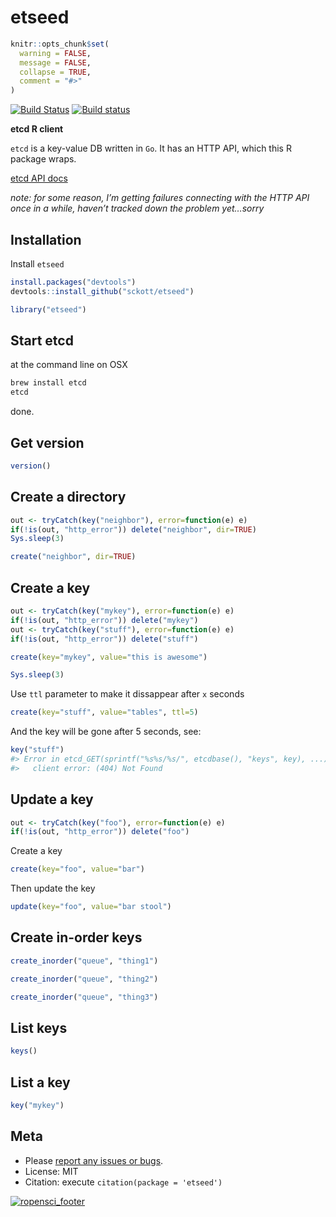 etseed
========

```r
knitr::opts_chunk$set(
  warning = FALSE,
  message = FALSE,
  collapse = TRUE,
  comment = "#>"
)
```

[![Build Status](https://api.travis-ci.org/ropensci/etseed.png)](https://travis-ci.org/ropensci/etseed)
[![Build status](https://ci.appveyor.com/api/projects/status/h5hd4slsy59r52te?svg=true)](https://ci.appveyor.com/project/sckott/etseed)


__etcd R client__

`etcd` is a key-value DB written in `Go`. It has an HTTP API, which this R package wraps. 

[etcd API docs](https://github.com/coreos/etcd/blob/master/Documentation/api.md)

_note: for some reason, I'm getting failures connecting with the HTTP API once in a while, haven't tracked down the problem yet...sorry_ 

## Installation

Install `etseed`

```r
install.packages("devtools")
devtools::install_github("sckott/etseed")
```

```r
library("etseed")
```

## Start etcd

at the command line on OSX

```sh
brew install etcd
etcd
```

done.

## Get version

```r
version()
```

## Create a directory

```r
out <- tryCatch(key("neighbor"), error=function(e) e)
if(!is(out, "http_error")) delete("neighbor", dir=TRUE)
Sys.sleep(3)
```

```r
create("neighbor", dir=TRUE)
```

## Create a key

```r
out <- tryCatch(key("mykey"), error=function(e) e)
if(!is(out, "http_error")) delete("mykey")
out <- tryCatch(key("stuff"), error=function(e) e)
if(!is(out, "http_error")) delete("stuff")
```

```r
create(key="mykey", value="this is awesome")
```

```r
Sys.sleep(3)
```

Use `ttl` parameter to make it dissappear after `x` seconds

```r
create(key="stuff", value="tables", ttl=5)
```

And the key will be gone after 5 seconds, see:

```r
key("stuff")
#> Error in etcd_GET(sprintf("%s%s/%s/", etcdbase(), "keys", key), ...) : 
#>   client error: (404) Not Found 
```

## Update a key

```r
out <- tryCatch(key("foo"), error=function(e) e)
if(!is(out, "http_error")) delete("foo")
```

Create a key

```r
create(key="foo", value="bar")
```

Then update the key

```r
update(key="foo", value="bar stool")
```

## Create in-order keys

```r
create_inorder("queue", "thing1")
```

```r
create_inorder("queue", "thing2")
```

```r
create_inorder("queue", "thing3")
```

## List keys

```r
keys()
```

## List a key

```r
key("mykey")
```

## Meta

* Please [report any issues or bugs](https://github.com/ropensci/etseed/issues).
* License: MIT
* Citation: execute `citation(package = 'etseed')`

[![ropensci_footer](http://ropensci.org/public_images/github_footer.png)](http://ropensci.org)
